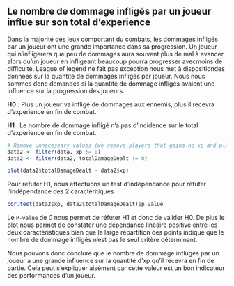 ## Le nombre de dommage infligés par un joueur influe sur son total d'experience

Dans la majorité des jeux comportant du combats, les dommages infligés par un joueur ont une grande importance dans sa progression. Un joueur qui n'infligerera que peu de dommages aura souvent plus de mal à avancer alors qu'un joueur en infligeant beaucoup pourra progresser avecmoins de difficulté. League of legend ne fait pas exception nous met à dispositiondes données sur la quantité de dommages infligés par joueur. Nous nous sommes donc demandés si la quantité de dommage infligés avaient une influence sur la progression des joueurs.

**H0** : Plus un joueur va infligé de dommages aux ennemis, plus il recevra d'experience en fin de combat.

**H1** : Le nombre de dommage infligé n'a pas d'incidence sur le total d'experience en fin de combat.

```r
# Remove unnecessary values (we remove players that gains no xp and players that dealt no dammages, because this is due to innactivity)
data2 <- filter(data, xp != 0)
data2 <- filter(data2, totalDamageDealt != 0)

plot(data2$totalDamageDealt ~ data2$xp)
```

Pour réfuter H1, nous effectuons un test d'indépendance pour réfuter l'indépendance des 2 caractéritiques
```r
cor.test(data2$xp, data2$totalDamageDealt)$p.value
```

Le `P-value` de *0* nous permet de réfuter H1 et donc de valider H0. De plus le plot nous permet de constater une dépendance linéaire positive entre les deux caractéristiques bien  que la large répartition des points indique que le nombre de dommage infligés n'est pas le seul critère déterminant. 

Nous pouvons donc conclure que le nombre de dommage influgés par un joueur a une grande influence sur la quantité d'xp qu'il recevra en fin de partie. Cela peut s'expliquer aisément car cette valeur est un bon indicateur des performances d'un joueur. 




